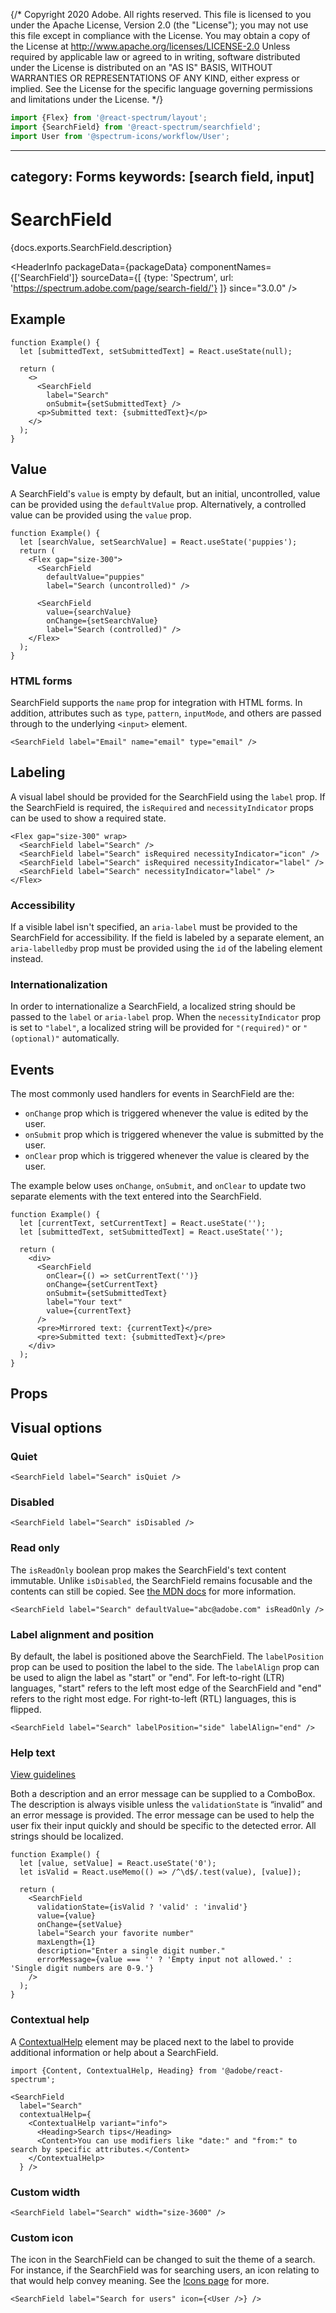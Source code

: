 {/* Copyright 2020 Adobe. All rights reserved.
This file is licensed to you under the Apache License, Version 2.0 (the "License");
you may not use this file except in compliance with the License. You may obtain a copy
of the License at http://www.apache.org/licenses/LICENSE-2.0
Unless required by applicable law or agreed to in writing, software distributed under
the License is distributed on an "AS IS" BASIS, WITHOUT WARRANTIES OR REPRESENTATIONS
OF ANY KIND, either express or implied. See the License for the specific language
governing permissions and limitations under the License. */}



```jsx import
import {Flex} from '@react-spectrum/layout';
import {SearchField} from '@react-spectrum/searchfield';
import User from '@spectrum-icons/workflow/User';
```

---
category: Forms
keywords: [search field, input]
---

# SearchField

<PageDescription>{docs.exports.SearchField.description}</PageDescription>

<HeaderInfo
  packageData={packageData}
  componentNames={['SearchField']}
  sourceData={[
  {type: 'Spectrum', url: 'https://spectrum.adobe.com/page/search-field/'}
  ]}
  since="3.0.0" />

## Example

```tsx example
function Example() {
  let [submittedText, setSubmittedText] = React.useState(null);

  return (
    <>
      <SearchField
        label="Search"
        onSubmit={setSubmittedText} />
      <p>Submitted text: {submittedText}</p>
    </>
  );
}
```

## Value

A SearchField's `value` is empty by default, but an initial, uncontrolled, value can be provided using the `defaultValue` prop.
Alternatively, a controlled value can be provided using the `value` prop.

```tsx example
function Example() {
  let [searchValue, setSearchValue] = React.useState('puppies');
  return (
    <Flex gap="size-300">
      <SearchField
        defaultValue="puppies"
        label="Search (uncontrolled)" />

      <SearchField
        value={searchValue}
        onChange={setSearchValue}
        label="Search (controlled)" />
    </Flex>
  );
}
```

### HTML forms

SearchField supports the `name` prop for integration with HTML forms. In addition, attributes such as `type`, `pattern`, `inputMode`, and others are passed through to the underlying `<input>` element.

```tsx example
<SearchField label="Email" name="email" type="email" />
```

## Labeling

A visual label should be provided for the SearchField using the `label` prop. If the SearchField is required, the `isRequired` and `necessityIndicator` props can be used to show a required state.

```tsx example
<Flex gap="size-300" wrap>
  <SearchField label="Search" />
  <SearchField label="Search" isRequired necessityIndicator="icon" />
  <SearchField label="Search" isRequired necessityIndicator="label" />
  <SearchField label="Search" necessityIndicator="label" />
</Flex>
```

### Accessibility

If a visible label isn't specified, an `aria-label` must be provided to the SearchField for
accessibility. If the field is labeled by a separate element, an `aria-labelledby` prop must be provided using
the `id` of the labeling element instead.

### Internationalization

In order to internationalize a SearchField, a localized string should be passed to the `label` or `aria-label` prop.
When the `necessityIndicator` prop is set to `"label"`, a localized string will be provided for `"(required)"` or `"(optional)"` automatically.

## Events

The most commonly used handlers for events in SearchField are the:
- `onChange` prop which is triggered whenever the value is edited by the user.
- `onSubmit` prop which is triggered whenever the value is submitted by the user.
- `onClear` prop which is triggered whenever the value is cleared by the user.

The example below uses `onChange`, `onSubmit`, and `onClear` to update two separate elements with the text entered into the SearchField.

```tsx example
function Example() {
  let [currentText, setCurrentText] = React.useState('');
  let [submittedText, setSubmittedText] = React.useState('');

  return (
    <div>
      <SearchField
        onClear={() => setCurrentText('')}
        onChange={setCurrentText}
        onSubmit={setSubmittedText}
        label="Your text"
        value={currentText}
      />
      <pre>Mirrored text: {currentText}</pre>
      <pre>Submitted text: {submittedText}</pre>
    </div>
  );
}
```

## Props

<PropTable component={docs.exports.SearchField} links={docs.links} />

## Visual options

### Quiet

```tsx example
<SearchField label="Search" isQuiet />
```

### Disabled

```tsx example
<SearchField label="Search" isDisabled />
```

### Read only

The `isReadOnly` boolean prop makes the SearchField's text content immutable. Unlike `isDisabled`, the SearchField remains focusable
and the contents can still be copied. See [the MDN docs](https://developer.mozilla.org/en-US/docs/Web/HTML/Attributes/readonly) for more information.

```tsx example
<SearchField label="Search" defaultValue="abc@adobe.com" isReadOnly />
```

### Label alignment and position

By default, the label is positioned above the SearchField. The `labelPosition` prop can be used to position the label to the side. The `labelAlign` prop can be used to align the label as "start" or "end". For left-to-right (LTR) languages, "start" refers to the left most edge of the SearchField and "end" refers to the right most edge. For right-to-left (RTL) languages, this is flipped.

```tsx example
<SearchField label="Search" labelPosition="side" labelAlign="end" />
```

### Help text
[View guidelines](https://spectrum.adobe.com/page/help-text/#Usage-guidelines)

Both a description and an error message can be supplied to a ComboBox. The description is always visible unless the `validationState` is “invalid” and an error message is provided. The error message can be used to help the user fix their input quickly and should be specific to the detected error. All strings should be localized.

```tsx example
function Example() {
  let [value, setValue] = React.useState('0');
  let isValid = React.useMemo(() => /^\d$/.test(value), [value]);

  return (
    <SearchField
      validationState={isValid ? 'valid' : 'invalid'}
      value={value}
      onChange={setValue}
      label="Search your favorite number"
      maxLength={1}
      description="Enter a single digit number."
      errorMessage={value === '' ? 'Empty input not allowed.' : 'Single digit numbers are 0-9.'}
    />
  );
}
```

### Contextual help

A [ContextualHelp](ContextualHelp.html) element may be placed next to the label to provide additional information or help about a SearchField.

```tsx example
import {Content, ContextualHelp, Heading} from '@adobe/react-spectrum';

<SearchField
  label="Search"
  contextualHelp={
    <ContextualHelp variant="info">
      <Heading>Search tips</Heading>
      <Content>You can use modifiers like "date:" and "from:" to search by specific attributes.</Content>
    </ContextualHelp>
  } />
```

### Custom width

```tsx example
<SearchField label="Search" width="size-3600" />
```

### Custom icon
The icon in the SearchField can be changed to suit the theme of a search. For instance, if the SearchField was for searching users, an icon relating to that would help convey meaning. See the [Icons page](./workflow-icons.html) for more.
```tsx example
<SearchField label="Search for users" icon={<User />} />
```
